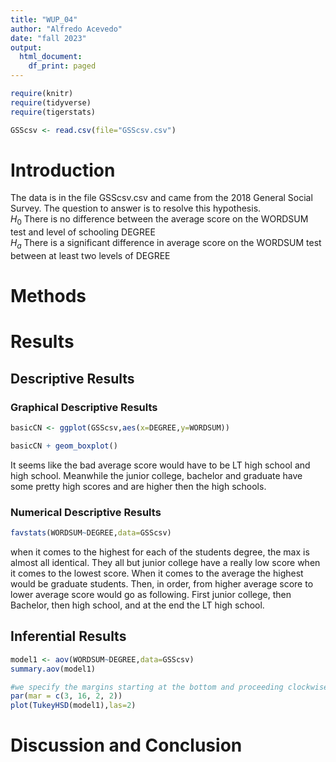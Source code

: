 ```yaml
---
title: "WUP_04"
author: "Alfredo Acevedo"
date: "fall 2023"
output:
  html_document:
    df_print: paged
---
```


```r
require(knitr)
require(tidyverse)
require(tigerstats)

GSScsv <- read.csv(file="GSScsv.csv")

```

# Introduction

<!--In this section you explain what you are trying to show.  Where did the data come from?  What is the research or other question you are trying to answer?!-->

The data is in the file GSScsv.csv and came from the 2018 General Social Survey.  The question to answer is to resolve this hypothesis.  
$H_0$ There is no difference between the average score on the WORDSUM test and level of schooling DEGREE  
$H_a$ There is a significant difference in average score on the WORDSUM test between at least two levels of DEGREE  

# Methods

<!--Mention that you intend to use chatGPT to the greatest extent possible. Give credit to chatGPT when you use it to create code in your report. Decide on your methods:  use "variable analysis" or other appropriate descriptors.  Make sure to choose at least one graphical method and at least one numerical method.!-->

# Results

<!--Divide this section into two sub-sections:  One for your descriptive  results and one for your inferential results.!-->

## Descriptive Results

### Graphical Descriptive Results

<!--Graphical results here.  Make sure to show your code.  Provide appropriate labels for axes, giving units if possible, and provide a good title for the graph, too.  Use the graphical results to describe the patterns if any that exist in the data as focused toward the research question!-->
  
```r
basicCN <- ggplot(GSScsv,aes(x=DEGREE,y=WORDSUM))

basicCN + geom_boxplot()
```
  
  It seems like the bad average score would have to be LT high school and high school. Meanwhile the junior college, bachelor and graduate have some pretty high scores and are higher then the high schools.  
    
### Numerical Descriptive Results

<!--Numerical results go here. Use the numerical results to describe the patterns if any that exist in the data as focused toward the research question!-->

```r
favstats(WORDSUM~DEGREE,data=GSScsv)
```
  
  when it comes to the highest for each of the students degree, the max is almost all identical. They all but junior college have a really low score when it comes to the lowest score. When it comes to the average the highest would be graduate students. Then, in order, from higher average score to lower average score would go as following. First junior college, then Bachelor, then high school, and at the end the LT high school.  
  
## Inferential Results

```r
model1 <- aov(WORDSUM~DEGREE,data=GSScsv)
summary.aov(model1)
```

```r
#we specify the margins starting at the bottom and proceeding clockwise - thus 8.7 is the left side margin to hold the names of the factors
par(mar = c(3, 16, 2, 2))
plot(TukeyHSD(model1),las=2)
```

<!--State hypothesis clearly.  Make sure your discussion of the inferential test covers all the aspects that the test output produces, such as test statistic, p-value etc.  Make a decision about the null hypothesis, explain the assumptions on which the selected test/procedure was based, and why the chosen procedure satisfys the assumptions and is appropriate to answer the research question!-->


# Discussion and Conclusion

<!--Discussion and conclusion here.  If you found a relationship be sure to consider whether the relationship occurs because one of the variavbles causes the other, or whether they perhasps are related for some other reason.  Watch the chapter 6 videos from the GeorgeTown videos collection.!-->
